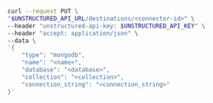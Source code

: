 ```bash REST (Change)
curl --request PUT \
"$UNSTRUCTURED_API_URL/destinations/<connector-id>" \
--header "unstructured-api-key: $UNSTRUCTURED_API_KEY" \
--header "accept: application/json" \
--data \
'{
    "type": "mongodb",
    "name": "<name>",
    "database": "<database>",
    "collection": "<collection>",
    "connection_string": "<connection_string>"
}'
```